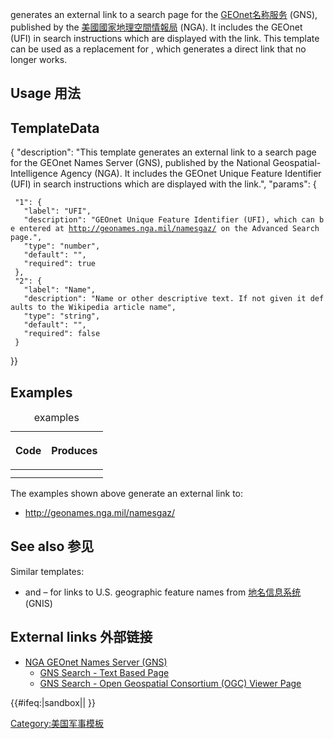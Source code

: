 {{Documentation subpage}}
<!-- Categories go at the bottom of this page and interwikis go in Wikidata. -->
{{TOC right}}
{{Tl|GEOnet3}} generates an external link to a search page for the [[GEOnet名称服务]] (GNS), published by the [[美國國家地理空間情報局]] (NGA). It includes the GEOnet {{tsl|en|Unique Feature Identifier||Unique Feature Identifier}} (UFI) in search instructions which are displayed with the link. This template can be used as a replacement for {{Tl|GEOnet}}, which generates a direct link that no longer works.

== Usage 用法 ==
<code>{{Tlx|GEOnet3|''UFI''|''Name''}}</code>

== TemplateData ==
{{TemplateDataHeader}}
<templatedata>{
"description": "This template generates an external link to a search page for the GEOnet Names Server (GNS), published by the National Geospatial-Intelligence Agency (NGA). It includes the GEOnet Unique Feature Identifier (UFI) in search instructions which are displayed with the link.",
"params": {
  "1": {
    "label": "UFI",
    "description": "GEOnet Unique Feature Identifier (UFI), which can be entered at http://geonames.nga.mil/namesgaz/ on the Advanced Search page.",
    "type": "number",
    "default": "",
    "required": true
  },
  "2": {
    "label": "Name",
    "description": "Name or other descriptive text. If not given it defaults to the Wikipedia article name",
    "type": "string",
    "default": "{{PAGENAME}}",
    "required": false
  }
}}</templatedata>

== Examples ==
{| class="wikitable"
|+ {{Tl|GEOnet3}} examples
! Code
! Produces
|-
| {{Tlx|GEOnet3|-2705195}}
| {{GEOnet3|-2705195}}
|-
| {{Tlx|GEOnet3|-2705195|Baku, Azerbaijan}}
| {{GEOnet3|-2705195|Baku, Azerbaijan}}
|}

The examples shown above generate an external link to:
* http://geonames.nga.mil/namesgaz/

== See also 参见 ==
{{Special:PrefixIndex/Template:GEOnet}}

Similar templates:
* {{tl|GNIS}} and {{tl|Cite GNIS}} – for links to U.S. geographic feature names from [[地名信息系统]] (GNIS)

== External links 外部链接 ==
* [http://earth-info.nga.mil/gns/html/index.html NGA GEOnet Names Server (GNS)]
** [http://geonames.nga.mil/namesgaz/ GNS Search - Text Based Page]
** [http://geonames.nga.mil/namesviewer GNS Search - Open Geospatial Consortium (OGC) Viewer Page]

<includeonly>{{#ifeq:{{SUBPAGENAME}}|sandbox||
<!-- Categories go here, and interwikis go in Wikidata -->
{{tsl|en|Category:United States government attribution templates||Category:United States government attribution templates}}
[[Category:美国军事模板]]
}}</includeonly>